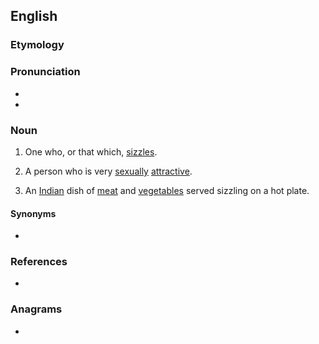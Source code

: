 ==English==

===Etymology===
{{suffix|en|sizzle|er}}

===Pronunciation===
* {{IPA|/ˈsɪzləɹ/|lang=en}}
* {{rhymes|ɪzlə(ɹ)|lang=en}}

===Noun===
{{en-noun}}

# One who, or that which, [[sizzle]]s.
# {{lb|en|slang}} A person who is very [[sexual]]ly [[attractive]].
# An [[Indian]] dish of [[meat]] and [[vegetable]]s served sizzling on a hot plate.

====Synonyms====
* {{l|en|scorcher}}

===References===
* {{R:Webster NCD 1967}}

===Anagrams===
* {{anagrams|en|a=eilrszz|rizzles}}